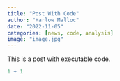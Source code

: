 ```yaml
---
title: "Post With Code"
author: "Harlow Malloc"
date: "2022-11-05"
categories: [news, code, analysis]
image: "image.jpg"
---
```


This is a post with executable code.

```r
1 + 1
```
